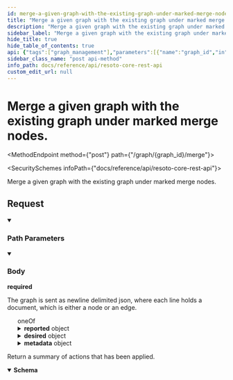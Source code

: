 ```yaml
---
id: merge-a-given-graph-with-the-existing-graph-under-marked-merge-nodes
title: "Merge a given graph with the existing graph under marked merge nodes."
description: "Merge a given graph with the existing graph under marked merge nodes."
sidebar_label: "Merge a given graph with the existing graph under marked merge nodes."
hide_title: true
hide_table_of_contents: true
api: {"tags":["graph_management"],"parameters":[{"name":"graph_id","in":"path","description":"The identifier of the graph","example":"resoto","required":true,"schema":{"type":"string"}}],"requestBody":{"description":"The graph is sent as newline delimited json, where each line holds a document, which is either a node or an edge.","required":true,"content":{"application/x-ndjson":{"schema":{"oneOf":[{"type":"object","properties":{"id":{"type":"string","description":"The identifier of this node."},"type":{"type":"string"},"reported":{"type":"object","additionalProperties":true,"properties":{"kind":{"type":"string","description":"The kind of this node."}},"example":{"id":"123456","reported":{"kind":"test.person","name":"Batman","city":"Gotham"}},"title":"Node"},"desired":{"type":"object","additionalProperties":true},"metadata":{"type":"object","additionalProperties":true}},"example":{"type":"node","id":"id-in-graph","reported":{"kind":"test.person","name":"Batman","city":"Gotham"},"desired":{"clean":true},"metadata":{"version":1}},"title":"NodeInGraph"},{"type":"object","properties":{"from":{"description":"The id of node to start from","type":"string"},"to":{"description":"The id of the node to go to","type":"string"},"edge_type":{"description":"The type of this edge","type":"string","enum":["default","delete"]}},"example":{"type":"edge","from":"node_id_of_a_in_graph","to":"node_id_of_b_in_graph","edge_type":"default"},"title":"Edge"}]},"example":[{"id":"a","data":{"kind":"loadbalancer","ip":"1.2.3.4","mathod":"roundrobin"}},{"id":"b","data":{"kind":"compute_instance","machine_type":"gt-5","cores":24}},{"from":"a","to":"b","edge_type":"default"},{"id":"c","data":{"kind":"compute_instance","machine_type":"gt-5","cores":24}},{"from":"a","to":"c","edge_type":"default"}]}}},"responses":{"200":{"description":"Return a summary of actions that has been applied.","content":{"application/json":{"schema":{"description":"Summary of a graph change action","type":"object","properties":{"nodes_created":{"description":"The number of nodes that have been created.","type":"integer"},"nodes_updates":{"description":"The number of nodes that have been updated.","type":"integer"},"nodes_deleted":{"description":"The number of nodes that have been deleted.","type":"integer"},"edges_created":{"description":"The number of edges that have been created.","type":"integer"},"edges_updated":{"description":"The number of edges that have been updated.","type":"integer"},"edges_deleted":{"description":"The number of edges that have been deleted.","type":"integer"}},"title":"GraphUpdate"}}}}},"description":"Merge a given graph with the existing graph under marked merge nodes.","method":"post","path":"/graph/{graph_id}/merge","servers":[{"url":"https://{host}:{port}","variables":{"host":{"default":"localhost"},"port":{"default":"8900"}}}],"info":{"title":"Resoto Core REST API","version":"V1"},"postman":{"name":"Merge a given graph with the existing graph under marked merge nodes.","description":{"type":"text/plain"},"url":{"path":["graph",":graph_id","merge"],"host":["{{baseUrl}}"],"query":[],"variable":[{"disabled":false,"description":{"content":"(Required) The identifier of the graph","type":"text/plain"},"type":"any","value":"","key":"graph_id"}]},"header":[{"key":"Content-Type","value":"application/x-ndjson"},{"key":"Accept","value":"application/json"}],"method":"POST","body":{"mode":"raw","raw":"\"\""}}}
sidebar_class_name: "post api-method"
info_path: docs/reference/api/resoto-core-rest-api
custom_edit_url: null
---
```



<h1 className={"openapi__heading"}>Merge a given graph with the existing graph under marked merge nodes.</h1>

<MethodEndpoint method={"post"} path={"/graph/{graph_id}/merge"}></MethodEndpoint>

<SecuritySchemes infoPath={"docs/reference/api/resoto-core-rest-api"}></SecuritySchemes>

Merge a given graph with the existing graph under marked merge nodes.

## Request

<details style={{"marginBottom":"1rem"}} className={"openapi-markdown__details"} data-collapsed={false} open={true}><summary style={{}}><h3 className={"openapi-markdown__details-summary-header-params"}>Path Parameters</h3></summary><div><ul><ParamsItem className={"paramsItem"} param={{"name":"graph_id","in":"path","description":"The identifier of the graph","example":"resoto","required":true,"schema":{"type":"string"}}}></ParamsItem></ul></div></details><MimeTabs className={"openapi-tabs__mime"}><TabItem label={"application/x-ndjson"} value={"application/x-ndjson-schema"}><details style={{}} className={"openapi-markdown__details mime"} data-collapsed={false} open={true}><summary style={{}} className={"openapi-markdown__details-summary-mime"}><h3 className={"openapi-markdown__details-summary-header-body"}>Body</h3><strong className={"openapi-schema__required"}>required</strong></summary><div style={{"textAlign":"left","marginLeft":"1rem"}}><div style={{"marginTop":"1rem","marginBottom":"1rem"}}>

The graph is sent as newline delimited json, where each line holds a document, which is either a node or an edge.

</div></div><ul style={{"marginLeft":"1rem"}}><div><span className={"badge badge--info"}>oneOf</span><SchemaTabs><TabItem label={"NodeInGraph"} value={"0-item-properties"}><SchemaItem collapsible={false} name={"id"} required={false} schemaName={"string"} qualifierMessage={undefined} schema={{"type":"string","description":"The identifier of this node."}}></SchemaItem><SchemaItem collapsible={false} name={"type"} required={false} schemaName={"string"} qualifierMessage={undefined} schema={{"type":"string"}}></SchemaItem><SchemaItem collapsible={true} className={"schemaItem"}><details style={{}} className={"openapi-markdown__details"}><summary style={{}}><span className={"openapi-schema__container"}><strong className={"openapi-schema__property"}>reported</strong><span className={"openapi-schema__name"}> object</span></span></summary><div style={{"marginLeft":"1rem"}}><SchemaItem collapsible={false} name={"kind"} required={false} schemaName={"string"} qualifierMessage={undefined} schema={{"type":"string","description":"The kind of this node."}}></SchemaItem><SchemaItem name={"property name*"} required={false} schemaName={"any"} qualifierMessage={undefined} schema={{"type":"object","additionalProperties":true,"properties":{"kind":{"type":"string","description":"The kind of this node."}},"example":{"id":"123456","reported":{"kind":"test.person","name":"Batman","city":"Gotham"}},"title":"Node"}} collapsible={false} discriminator={false}></SchemaItem></div></details></SchemaItem><SchemaItem collapsible={true} className={"schemaItem"}><details style={{}} className={"openapi-markdown__details"}><summary style={{}}><span className={"openapi-schema__container"}><strong className={"openapi-schema__property"}>desired</strong><span className={"openapi-schema__name"}> object</span></span></summary><div style={{"marginLeft":"1rem"}}><SchemaItem name={"property name*"} required={false} schemaName={"any"} qualifierMessage={undefined} schema={{"type":"object","additionalProperties":true}} collapsible={false} discriminator={false}></SchemaItem></div></details></SchemaItem><SchemaItem collapsible={true} className={"schemaItem"}><details style={{}} className={"openapi-markdown__details"}><summary style={{}}><span className={"openapi-schema__container"}><strong className={"openapi-schema__property"}>metadata</strong><span className={"openapi-schema__name"}> object</span></span></summary><div style={{"marginLeft":"1rem"}}><SchemaItem name={"property name*"} required={false} schemaName={"any"} qualifierMessage={undefined} schema={{"type":"object","additionalProperties":true}} collapsible={false} discriminator={false}></SchemaItem></div></details></SchemaItem></TabItem><TabItem label={"Edge"} value={"1-item-properties"}><SchemaItem collapsible={false} name={"from"} required={false} schemaName={"string"} qualifierMessage={undefined} schema={{"description":"The id of node to start from","type":"string"}}></SchemaItem><SchemaItem collapsible={false} name={"to"} required={false} schemaName={"string"} qualifierMessage={undefined} schema={{"description":"The id of the node to go to","type":"string"}}></SchemaItem><SchemaItem collapsible={false} name={"edge_type"} required={false} schemaName={"string"} qualifierMessage={"**Possible values:** [`default`, `delete`]"} schema={{"description":"The type of this edge","type":"string","enum":["default","delete"]}}></SchemaItem></TabItem></SchemaTabs></div></ul></details></TabItem></MimeTabs><div><div><ApiTabs><TabItem label={"200"} value={"200"}><div>

Return a summary of actions that has been applied.

</div><div><MimeTabs className={"openapi-tabs__mime"} schemaType={"response"}><TabItem label={"application/json"} value={"application/json"}><SchemaTabs className={"openapi-tabs__schema"}><TabItem label={"Schema"} value={"Schema"}><details style={{}} className={"openapi-markdown__details response"} data-collapsed={false} open={true}><summary style={{}} className={"openapi-markdown__details-summary-response"}><strong>Schema</strong></summary><div style={{"textAlign":"left","marginLeft":"1rem"}}></div><ul style={{"marginLeft":"1rem"}}><SchemaItem collapsible={false} name={"nodes_created"} required={false} schemaName={"integer"} qualifierMessage={undefined} schema={{"description":"The number of nodes that have been created.","type":"integer"}}></SchemaItem><SchemaItem collapsible={false} name={"nodes_updates"} required={false} schemaName={"integer"} qualifierMessage={undefined} schema={{"description":"The number of nodes that have been updated.","type":"integer"}}></SchemaItem><SchemaItem collapsible={false} name={"nodes_deleted"} required={false} schemaName={"integer"} qualifierMessage={undefined} schema={{"description":"The number of nodes that have been deleted.","type":"integer"}}></SchemaItem><SchemaItem collapsible={false} name={"edges_created"} required={false} schemaName={"integer"} qualifierMessage={undefined} schema={{"description":"The number of edges that have been created.","type":"integer"}}></SchemaItem><SchemaItem collapsible={false} name={"edges_updated"} required={false} schemaName={"integer"} qualifierMessage={undefined} schema={{"description":"The number of edges that have been updated.","type":"integer"}}></SchemaItem><SchemaItem collapsible={false} name={"edges_deleted"} required={false} schemaName={"integer"} qualifierMessage={undefined} schema={{"description":"The number of edges that have been deleted.","type":"integer"}}></SchemaItem></ul></details></TabItem><TabItem label={"Example (from schema)"} value={"Example (from schema)"}><ResponseSamples responseExample={"{\n  \"nodes_created\": 0,\n  \"nodes_updates\": 0,\n  \"nodes_deleted\": 0,\n  \"edges_created\": 0,\n  \"edges_updated\": 0,\n  \"edges_deleted\": 0\n}"} language={"json"}></ResponseSamples></TabItem></SchemaTabs></TabItem></MimeTabs></div></TabItem></ApiTabs></div></div>
